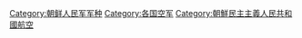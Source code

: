 [[Category:朝鲜人民军军种|Category:朝鲜人民军军种]]
[[Category:各国空军|Category:各国空军]]
[[Category:朝鮮民主主義人民共和國航空|Category:朝鮮民主主義人民共和國航空]]